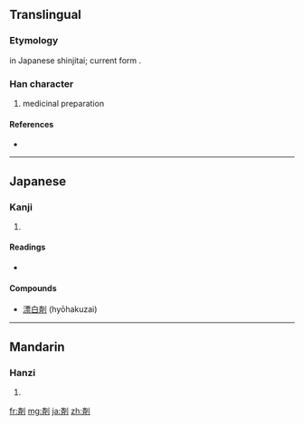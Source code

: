 {{also|劑|剂}}
==Translingual==
{{ja-forms|剤|[[剂]]|[[劑]]}}

===Etymology===
{{Han simp|劑|f=齊|t=斉}} in Japanese shinjitai; current form {{Han compound|斉|刂}}.

===Han character===
{{Han char|rn=18|rad=刀|as=08|sn=10|four=|canj=X卜中中弓 (XYLLN), 卜中中弓 (YLLN)|ids=⿰[[斉]][[刂]]}}

# medicinal preparation

====References====
* {{Han ref|kx=0141.411|dkj=02076|dj=0321.140|hdz=10345.121|uh=5264|ud=21092}}

----

==Japanese==

===Kanji===
{{ja-kanji|grade=c|rs=刀08}}

# {{defn|Japanese|sort=刀08}}

====Readings====
* {{ja-readings|on=[[ざい]] (zai), [[すい]] (sui)|kun=[[そろえる]] (soroeru), [[まぜる]] (mazeru)}}

====Compounds====
* [[漂白剤]] (hyōhakuzai)

----

==Mandarin==

===Hanzi===
{{cmn-hanzi|pin=[[jì]] ([[ji4]])|wg=chi<sup>4</sup>}}

# {{defn|Mandarin|sort=刀08}}

[[fr:剤]]
[[mg:剤]]
[[ja:剤]]
[[zh:剤]]